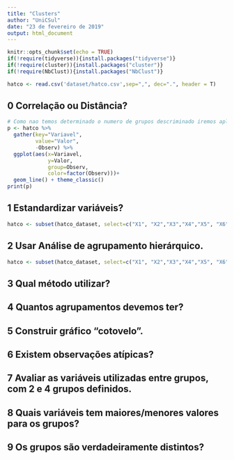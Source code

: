 ```yaml
---
title: "Clusters"
author: "UniCSul"
date: "23 de fevereiro de 2019"
output: html_document
---
```


```r
knitr::opts_chunk$set(echo = TRUE)
if(!require(tidyverse)){install.packages("tidyverse")}
if(!require(cluster)){install.packages("cluster")}
if(!require(NbClust)){install.packages("NbClust")}
```


```r

hatco <- read.csv('dataset/hatco.csv',sep=",", dec=".", header = T)

```

## 0 Correlação ou Distância?
```r
# Como nao temos determinado o numero de grupos descriminado iremos aplicar uma analise exploratoria por distancia de Mahalanobis
p <- hatco %>% 
  gather(key="Variavel", 
         value="Valor",
         -Observ) %>%
  ggplot(aes(x=Variavel, 
             y=Valor,
             group=Observ,
             color=factor(Observ)))+
  geom_line() + theme_classic()
print(p)
```
## 1 Estandardizar variáveis?
```r
hatco <- subset(hatco_dataset, select=c("X1", "X2","X3","X4","X5", "X6","X7")) %>% scale()
```
## 2 Usar Análise de agrupamento hierárquico.
```r
hatco <- subset(hatco_dataset, select=c("X1", "X2","X3","X4","X5", "X6","X7")) %>% scale()
```
## 3 Qual método utilizar?
## 4 Quantos agrupamentos devemos ter?
## 5 Construir gráfico “cotovelo”.
## 6 Existem observações atípicas?
## 7 Avaliar as variáveis utilizadas entre grupos, com 2 e 4 grupos definidos.
## 8 Quais variáveis tem maiores/menores valores para os grupos?
## 9 Os grupos são verdadeiramente distintos?
